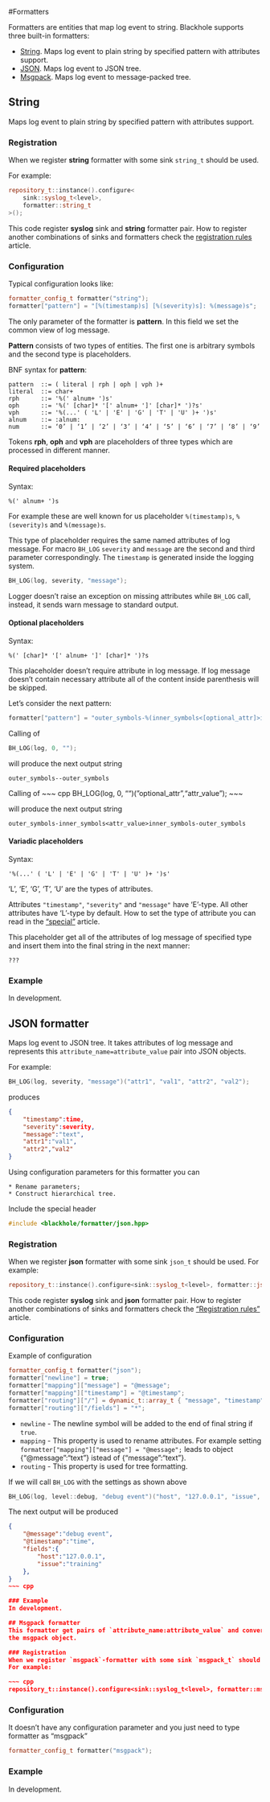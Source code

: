 #Formatters

Formatters are entities that map log event to string. Blackhole supports three
built-in formatters:

  * [String](#string). Maps log event to plain string by specified pattern with
  attributes support.
  * [JSON](#json). Maps log event to JSON tree.
  * [Msgpack](#msgpack). Maps log event to message-packed tree.

## String
Maps log event to plain string by specified pattern with attributes support.

### Registration
When we register **string** formatter with some sink `string_t` should be used.

For example:

~~~ cpp
repository_t::instance().configure<
    sink::syslog_t<level>,
    formatter::string_t
>();
~~~

This code register **syslog** sink and **string** formatter pair. How to
register another combinations of sinks and formatters check the
[registration rules]() article.

### Configuration

Typical configuration looks like:

~~~ cpp
formatter_config_t formatter("string");
formatter["pattern"] = "[%(timestamp)s] [%(severity)s]: %(message)s";
~~~

The only parameter of the formatter is **pattern**. In this field we set the
common view of log message.

**Pattern** consists of two types of entities. The first one is arbitrary
symbols and the second type is placeholders.

BNF syntax for **pattern**:

~~~ bnf
pattern  ::= ( literal | rph | oph | vph )+
literal  ::= char+
rph      ::= '%(' alnum+ ')s'
oph      ::= '%(' [char]* '[' alnum+ ']' [char]* ')?s'
vph      ::= '%(...' ( 'L' | 'E' | 'G' | 'T' | 'U' )+ ')s'
alnum    ::= :alnum:
num      ::= ‘0’ | ‘1’ | ‘2’ | ‘3’ | ‘4’ | ‘5’ | ‘6’ | ‘7’ | ‘8’ | ‘9’
~~~

Tokens **rph**, **oph** and **vph** are placeholders of three types which are
processed in different manner.

#### Required placeholders

Syntax:

~~~ bnf
%(' alnum+ ')s
~~~

For example these are well known for us placeholder `%(timestamp)s`,
`%(severity)s` and `%(message)s`.

This type of placeholder requires the same named attributes of log message.
For macro `ВН_LOG` `severity` and `message` are the second and third parameter
correspondingly. The `timestamp` is generated inside the logging system.

~~~ cpp
BH_LOG(log, severity, "message");
~~~

Logger doesn't raise an exception on missing attributes while `BH_LOG` call,
instead, it sends warn message to standard output.

#### Optional placeholders

Syntax:

~~~ bnf
%(' [char]* '[' alnum+ ']' [char]* ')?s
~~~

This placeholder doesn't require attribute in log message. If log message
doesn't contain necessary attribute all of the content inside parenthesis will
be skipped.

Let's consider the next pattern:

~~~ cpp
formatter["pattern"] = "outer_symbols-%(inner_symbols<[optional_attr]>inner_symbols)?s-outer_symbols";
~~~

Calling of

~~~ cpp
BH_LOG(log, 0, "");
~~~
will produce the next output string

```
outer_symbols--outer_symbols
```

Calling of
~~~ cpp
BH_LOG(log, 0, "")("optional_attr","attr_value");
~~~

will produce the next output string

```
outer_symbols-inner_symbols<attr_value>inner_symbols-outer_symbols
```

#### Variadic placeholders

Syntax:

~~~ bnf
'%(...' ( 'L' | 'E' | 'G' | 'T' | 'U' )+ ')s'
~~~

'L', 'E', 'G', 'T', 'U' are the types of attributes.

Attributes `"timestamp"`, `"severity"` and `"message"` have 'E'-type. All other
attributes have 'L'-type by default. How to set the type of attribute you
can read in the ["special"]() article.

This placeholder get all of the attributes of log message of specified type and
insert them into the final string in the next manner:

```
???
```

### Example
In development.

## JSON formatter
Maps log event to JSON tree. It takes attributes of log message and represents
this `attribute_name=attribute_value` pair into JSON objects.

For example:

~~~ cpp
BH_LOG(log, severity, "message")("attr1", "val1", "attr2", "val2");
~~~

produces

~~~ json
{
    "timestamp":time,
    "severity":severity,
    "message":"text",
    "attr1":"val1",
    "attr2","val2"
}
~~~

Using configuration parameters for this formatter you can

    * Rename parameters;
    * Construct hierarchical tree.


Include the special header

~~~ cpp
#include <blackhole/formatter/json.hpp>
~~~

### Registration
When we register **json** formatter with some sink `json_t` should be used.
For example:

~~~ cpp
repository_t::instance().configure<sink::syslog_t<level>, formatter::json_t>();
~~~

This code register **syslog** sink and **json** formatter pair. How to register
another combinations of sinks and formatters check the
["Registration rules"]() article.

### Configuration

Example of configuration

~~~ cpp
formatter_config_t formatter("json");
formatter["newline"] = true;
formatter["mapping"]["message"] = "@message";
formatter["mapping"]["timestamp"] = "@timestamp";
formatter["routing"]["/"] = dynamic_t::array_t { "message", "timestamp" };
formatter["routing"]["/fields"] = "*";
~~~

  * `newline` - The newline symbol will be added to the end of final string if
  `true`.
  * `mapping` - This property is used to rename attributes. For example setting
  `formatter["mapping"]["message"] = "@message";` leads to object
  {"@message":"text"} istead of {"message":"text"}.
  * `routing` - This property is used for tree formatting.

If we will call `BH_LOG` with the settings as shown above

~~~ cpp
BH_LOG(log, level::debug, "debug event")("host", "127.0.0.1", "issue", "training");
~~~

The next output will be produced

~~~ json
{
    "@message":"debug event",
    "@timestamp":"time",
    "fields":{
        "host":"127.0.0.1",
        "issue":"training"
    },
}
~~~ cpp

### Example
In development.

## Msgpack formatter
This formatter get pairs of `attribute_name:attribute_value` and convert it to
the msgpack object.

### Registration
When we register `msgpack`-formatter with some sink `msgpack_t` should be used.
For example:

~~~ cpp
repository_t::instance().configure<sink::syslog_t<level>, formatter::msgpack_t>();
~~~

### Configuration

It doesn't have any configuration parameter and you just need to type formatter
as "msgpack"

~~~ cpp
formatter_config_t formatter("msgpack");
~~~

### Example
In development.
